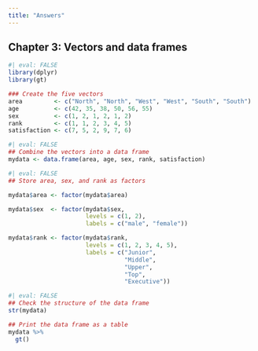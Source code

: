 ```yaml
---
title: "Answers"
---
```


## Chapter 3: Vectors and data frames

```r
#| eval: FALSE
library(dplyr)
library(gt)

### Create the five vectors
area         <- c("North", "North", "West", "West", "South", "South")
age          <- c(42, 35, 38, 50, 56, 55)
sex          <- c(1, 2, 1, 2, 1, 2)
rank         <- c(1, 1, 2, 3, 4, 5)
satisfaction <- c(7, 5, 2, 9, 7, 6)
```

```r
#| eval: FALSE
## Combine the vectors into a data frame
mydata <- data.frame(area, age, sex, rank, satisfaction)
```

```r
#| eval: FALSE
## Store area, sex, and rank as factors

mydata$area <- factor(mydata$area)

mydata$sex  <- factor(mydata$sex,
                      levels = c(1, 2),
                      labels = c("male", "female"))

mydata$rank <- factor(mydata$rank,
                      levels = c(1, 2, 3, 4, 5),
                      labels = c("Junior",
                                 "Middle",
                                 "Upper",
                                 "Top",
                                 "Executive"))
```

```r
#| eval: FALSE
## Check the structure of the data frame
str(mydata)

## Print the data frame as a table
mydata %>% 
  gt()
```
